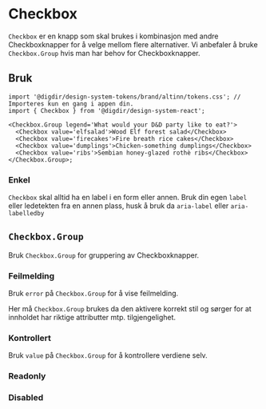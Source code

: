 
<Meta of={CheckboxStories} />

# Checkbox

`Checkbox` er en knapp som skal brukes i kombinasjon med andre Checkboxknapper for å velge mellom flere alternativer. Vi anbefaler å bruke `Checkbox.Group` hvis man har behov for Checkboxknapper.

<Primary />
<Controls />

## Bruk

<Information text='token' />

```tsx
import '@digdir/design-system-tokens/brand/altinn/tokens.css'; // Importeres kun en gang i appen din.
import { Checkbox } from '@digdir/design-system-react';

<Checkbox.Group legend='What would your D&D party like to eat?'>
  <Checkbox value='elfsalad'>Wood Elf forest salad</Checkbox>
  <Checkbox value='firecakes'>Fire breath rice cakes</Checkbox>
  <Checkbox value='dumplings'>Chicken-something dumplings</Checkbox>
  <Checkbox value='ribs'>Sembian honey-glazed rothè ribs</Checkbox>
</Checkbox.Group>;
```

### Enkel

`Checkbox` skal alltid ha en label i en form eller annen. Bruk din egen `label` eller ledetekten fra en annen plass, husk å bruk da `aria-label` eller `aria-labelledby`

<Canvas of={CheckboxStories.Single} />

## `Checkbox.Group`

Bruk `Checkbox.Group` for gruppering av Checkboxknapper.

<Canvas of={CheckboxGroupStories.Preview} />
<Controls of={CheckboxGroupStories.Preview} />

### Feilmelding

Bruk `error` på `Checkbox.Group` for å vise feilmelding.

Her må `Checkbox.Group` brukes da den aktivere korrekt stil og sørger for at innholdet har riktige attributter mtp. tilgjengelighet.

<Canvas of={CheckboxGroupStories.Error} />

### Kontrollert

Bruk `value` på `Checkbox.Group` for å kontrollere verdiene selv.

<Canvas of={CheckboxGroupStories.Controlled} />

### Readonly

<Canvas of={CheckboxGroupStories.ReadOnly} />

### Disabled

<Canvas of={CheckboxGroupStories.Disabled} />

